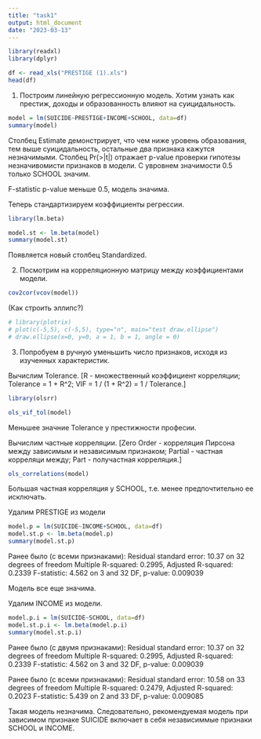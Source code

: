```yaml
---
title: "task1"
output: html_document
date: "2023-03-13"
---
```


```r
library(readxl)
library(dplyr)
```

```r
df <- read_xls("PRESTIGE (1).xls")
head(df)
```

1. Построим линейную регрессионную модель. Хотим узнать как престиж, доходы и 
образованность влияют на суицидальность.
```r
model = lm(SUICIDE~PRESTIGE+INCOME+SCHOOL, data=df)
summary(model)
```

Столбец Estimate демонстрирует, что чем ниже уровень образования, тем выше 
суицидальность, остальные два признака кажутся незначимыми. Столбец Pr(>|t|) 
отражает p-value проверки гипотезы незначивомисти признаков в модели. С увровнем
значимости 0.5 только SCHOOL значим.

F-statistic p-value меньше 0.5, модель значима.

Теперь стандартизируем коэффициенты регрессии.
```r
library(lm.beta)
```

```r
model.st <- lm.beta(model)
summary(model.st)
```

Появляется новый столбец Standardized.


2. Посмотрим на корреляционную матрицу между коэффициентами модели. 
```r
cov2cor(vcov(model))
```

(Как строить эллипс?)
```r
# library(plotrix)
# plot(c(-5,5), c(-5,5), type="n", main="test draw.ellipse")
# draw.ellipse(x=0, y=0, a = 1, b = 1, angle = 0)
```


3. Попробуем в ручную уменьшить число признаков, исходя из изученных характеристик.

Вычислим Tolerance.
[R - множественный коэффициент корреляции;
Tolerance = 1 + R^2;
VIF = 1 / (1 + R^2) = 1 / Tolerance.]
```r
library(olsrr)
```

```r
ols_vif_tol(model)
```
Меньшее значние Tolerance у престижности професии.

Вычислим частные корреляции.
[Zero Order - корреляция Пирсона между зависимым и независимым признаком;
Partial - частная корреляци между;
Part - получастная корреляция.]
```r
ols_correlations(model)
```

Большая частная корреляция у SCHOOL, т.е. менее предпочтительно ее исключать.

Удалим PRESTIGE из модели
```r
model.p = lm(SUICIDE~INCOME+SCHOOL, data=df)
model.st.p <- lm.beta(model.p)
summary(model.st.p)
```

Ранее было (с всеми признаками):
Residual standard error: 10.37 on 32 degrees of freedom
Multiple R-squared:  0.2995,	Adjusted R-squared:  0.2339 
F-statistic: 4.562 on 3 and 32 DF,  p-value: 0.009039

Модель все еще значима.

Удалим INCOME из модели.
```r
model.p.i = lm(SUICIDE~SCHOOL, data=df)
model.st.p.i <- lm.beta(model.p.i)
summary(model.st.p.i)
```

Ранее было (с двумя признаками):
Residual standard error: 10.37 on 32 degrees of freedom
Multiple R-squared:  0.2995,	Adjusted R-squared:  0.2339 
F-statistic: 4.562 on 3 and 32 DF,  p-value: 0.009039

Ранее было (с всеми признаками):
Residual standard error: 10.58 on 33 degrees of freedom
Multiple R-squared:  0.2479,	Adjusted R-squared:  0.2023 
F-statistic: 5.439 on 2 and 33 DF,  p-value: 0.009085

Такая модель незначима. Следовательно, рекомендуемая модель при зависимом признаке 
SUICIDE включает в себя независиммые признаки SCHOOL и INCOME.